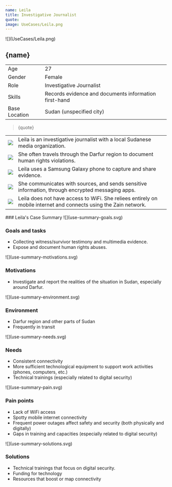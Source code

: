 ```yaml
---
name: Leila
title: Investigative Journalist
quote: 
image: UseCases/Leila.png
---
```



<ProfileSection>
![](UseCases/Leila.png)

## **{name}**

|               |                                                              |
| ------------- | ------------------------------------------------------------ |
| Age           | 27                                                           |
| Gender        | Female                                                       |
| Role          | Investigative Journalist                                     |                        
| Skills        | Records evidence and documents information first-hand        |
| Base Location | Sudan (unspecified city)                                     |

> {quote}

|                    |                                                                                                                                                                                |
| ------------------ | ------------------------------------------------------------------------------------------------------------------------------------------------------------------------------ |
| ![](checkmark.svg) | Leila is an investigative journalist with a local Sudanese media organization.                                                                                                 | 
| ![](folder.svg)    | She often travels through the Darfur region to document human rights violations.                                                                                               |                                     
| ![](play.svg)      | Leila uses a Samsung Galaxy phone to capture and share evidence.                                                                                                               |
| ![](website.svg)   | She communicates with sources, and sends sensitive information, through encrypted messaging apps.                                                                              |
| ![](squares.svg)   | Leila does not have access to WiFi. She reliees entirely on mobile internet and connects using the Zain network.                                                               |

</ProfileSection>
<AchievementsSection>
    ### Leila's Case Summary

<AchievementItem>
![](use-summary-goals.svg)

### Goals and tasks

- Collecting witness/survivor testimony and multimedia evidence. 
- Expose and document human rights abuses. 

</AchievementItem>
<AchievementItem>
![](use-summary-motivations.svg)

### Motivations

- Investigate and report the realities of the situation in Sudan, especially around Darfur.  

</AchievementItem>
<AchievementItem>
![](use-summary-environment.svg)

### Environment

- Darfur region and other parts of Sudan
- Frequently in transit 

</AchievementItem>
<AchievementItem>
![](use-summary-needs.svg)

### Needs

- Consistent connectivity 
- More sufficient technological equipment to support work activities (phones, computers, etc.)
- Technical trainings (especially related to digital security)

</AchievementItem>
<AchievementItem>
![](use-summary-pain.svg)

### Pain points

- Lack of WiFi access
- Spotty mobile internet connectivity
- Frequent power outages affect safety and security (both physically and digitally)  
- Gaps in training and capacities (especially related to digital security)

</AchievementItem>
<AchievementItem>
![](use-summary-solutions.svg)

### Solutions

- Technical trainings that focus on digital security. 
- Funding for technology 
- Resources that boost or map connectivity 

</AchievementItem>
</AchievementsSection>
